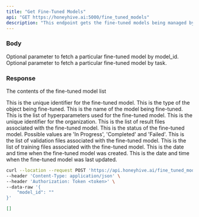 ```yaml
---
title: "Get Fine-Tuned Models"
api: "GET https://honeyhive.ai:5000/fine_tuned_models"
description: "This endpoint gets the fine-tuned models being managed by the user."
---
```


### Body

<ParamField body="model_id" type="string">
  Optional parameter to fetch a particular fine-tuned model by model_id.
</ParamField>

<ParamField body="task" type="string">
  Optional parameter to fetch a particular fine-tuned model by task.
</ParamField>

### Response

<ResponseField name="data" type="object">

The contents of the fine-tuned model list

<Expandable title="Toggle object">

<ResponseField name="model_id" type="string">
  This is the unique identifier for the fine-tuned model.
</ResponseField>

<ResponseField name="object" type="string">
  This is the type of the object being fine-tuned.
</ResponseField>

<ResponseField name="model" type="string">
  This is the name of the model being fine-tuned.
</ResponseField>

<ResponseField name="hyperparams" type="object">
  This is the list of hyperparameters used for the fine-tuned model.
</ResponseField>

<ResponseField name="org_id" type="string">
  This is the unique identifier for the organization.
</ResponseField>

<ResponseField name="result_files" type="array">
  This is the list of result files associated with the fine-tuned model.
</ResponseField>

<ResponseField name="status" type="string">
  This is the status of the fine-tuned model. Possible values are 'In Progress', 'Completed' and 'Failed'.
</ResponseField>

<ResponseField name="validation_files" type="array">
  This is the list of validation files associated with the fine-tuned model.
</ResponseField>

<ResponseField name="training_files" type="array">
  This is the list of training files associated with the fine-tuned model.
</ResponseField>

<ResponseField name="created_at" type="string">
  This is the date and time when the fine-tuned model was created.
</ResponseField>

<ResponseField name="updated_at" type="string">
  This is the date and time when the fine-tuned model was last updated.
</ResponseField>

</Expandable>

</ResponseField>

<RequestExample>

```bash Example Request
curl --location --request POST 'https://api.honeyhive.ai/fine_tuned_models' \
--header 'Content-Type: application/json' \
--header 'Authorization: Token <token>' \
--data-raw '{
    "model_id": ""
}'
```

</RequestExample>

<ResponseExample>

```json Response
[]

```

</ResponseExample>
